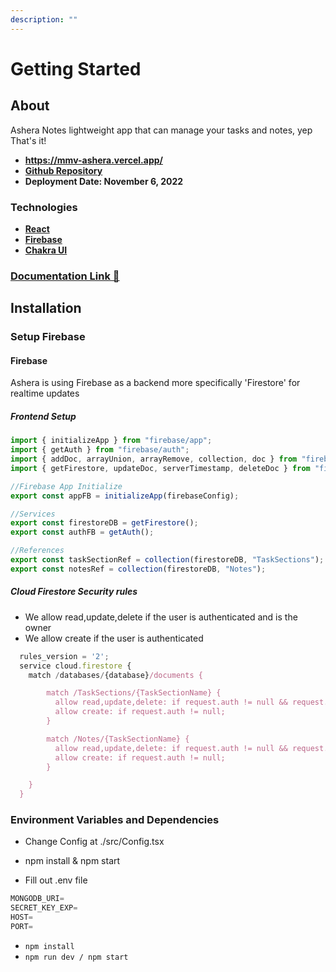```yaml
---
description: ""
---
```


# Getting Started

## About

Ashera Notes lightweight app that can manage your tasks and notes, yep That's it! <br/>

- **https://mmv-ashera.vercel.app/**
- **[Github Repository](https://github.com/mmvergara/mmv-ashera)**
- **Deployment Date: November 6, 2022**

### Technologies

- **[React](https://reactjs.org/)**
- **[Firebase](https://firebase.google.com/)**
- **[Chakra UI](https://chakra-ui.com/)**

### [Documentation Link 📃](https://mmv-docs.vercel.app/docs/ashera/getting-started)

## Installation

### Setup Firebase

#### Firebase

Ashera is using Firebase as a backend more specifically 'Firestore' for realtime updates

##### Frontend Setup

```jsx
import { initializeApp } from "firebase/app";
import { getAuth } from "firebase/auth";
import { addDoc, arrayUnion, arrayRemove, collection, doc } from "firebase/firestore";
import { getFirestore, updateDoc, serverTimestamp, deleteDoc } from "firebase/firestore";

//Firebase App Initialize
export const appFB = initializeApp(firebaseConfig);

//Services
export const firestoreDB = getFirestore();
export const authFB = getAuth();

//References
export const taskSectionRef = collection(firestoreDB, "TaskSections");
export const notesRef = collection(firestoreDB, "Notes");
```

##### Cloud Firestore Security rules

- We allow read,update,delete if the user is authenticated and is the owner
- We allow create if the user is authenticated

```javascript
  rules_version = '2';
  service cloud.firestore {
    match /databases/{database}/documents {

        match /TaskSections/{TaskSectionName} {
          allow read,update,delete: if request.auth != null && request.auth.uid == resource.data.author;
          allow create: if request.auth != null;
        }

        match /Notes/{TaskSectionName} {
          allow read,update,delete: if request.auth != null && request.auth.uid == resource.data.noteAuthor;
          allow create: if request.auth != null;
        }

    }
  }
```


### Environment Variables and Dependencies

- Change Config at ./src/Config.tsx
- npm install & npm start

- Fill out .env file

```jsx
MONGODB_URI=
SECRET_KEY_EXP=
HOST=
PORT=
```

- `npm install`
- `npm run dev / npm start`

